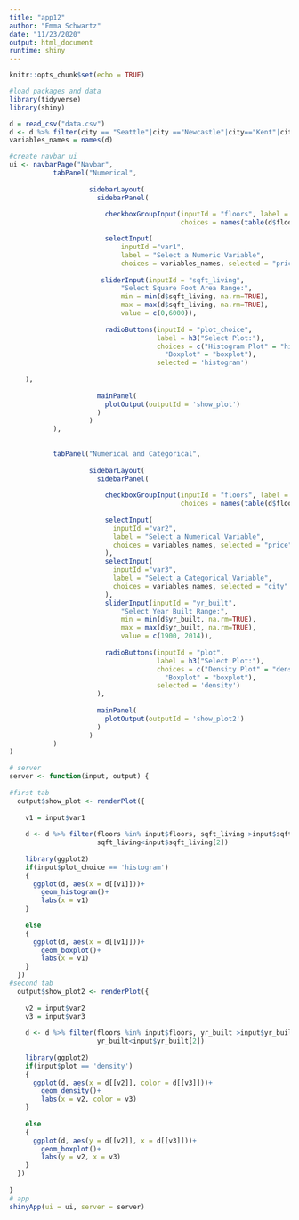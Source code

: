 ```yaml
---
title: "app12"
author: "Emma Schwartz"
date: "11/23/2020"
output: html_document
runtime: shiny
---
```


```r
knitr::opts_chunk$set(echo = TRUE)
```

```r
#load packages and data
library(tidyverse)
library(shiny)

d = read_csv("data.csv")
d <- d %>% filter(city == "Seattle"|city =="Newcastle"|city=="Kent"|city=="Preston")
variables_names = names(d)

#create navbar ui
ui <- navbarPage("Navbar",
           tabPanel("Numerical",
                    
                    sidebarLayout(
                      sidebarPanel(
                        
                        checkboxGroupInput(inputId = "floors", label = "Select number of floors",
                                           choices = names(table(d$floors)), inline = TRUE),

                        selectInput(
                            inputId ="var1",
                            label = "Select a Numeric Variable",
                            choices = variables_names, selected = "price"),
      
                       sliderInput(inputId = "sqft_living",
                            "Select Square Foot Area Range:",
                            min = min(d$sqft_living, na.rm=TRUE),
                            max = max(d$sqft_living, na.rm=TRUE),
                            value = c(0,6000)),
      
                        radioButtons(inputId = "plot_choice", 
                                     label = h3("Select Plot:"),
                                     choices = c("Histogram Plot" = "histogram",
                                       "Boxplot" = "boxplot"),
                                     selected = 'histogram')
      
    ),
                      
                      mainPanel(
                        plotOutput(outputId = 'show_plot')
                      )
                    )
           ),
           
           
           tabPanel("Numerical and Categorical",
                    
                    sidebarLayout(
                      sidebarPanel(
                        
                        checkboxGroupInput(inputId = "floors", label = "Select number of floors",
                                           choices = names(table(d$floors)), inline = TRUE),
                        
                        selectInput(
                          inputId ="var2",
                          label = "Select a Numerical Variable",
                          choices = variables_names, selected = "price"
                        ),
                        selectInput(
                          inputId ="var3",
                          label = "Select a Categorical Variable",
                          choices = variables_names, selected = "city"
                        ),
                        sliderInput(inputId = "yr_built",
                            "Select Year Built Range:",
                            min = min(d$yr_built, na.rm=TRUE),
                            max = max(d$yr_built, na.rm=TRUE),
                            value = c(1900, 2014)),
      
                        radioButtons(inputId = "plot", 
                                     label = h3("Select Plot:"),
                                     choices = c("Density Plot" = "density",
                                       "Boxplot" = "boxplot"),
                                     selected = 'density')
                      ),
                      
                      mainPanel(
                        plotOutput(outputId = 'show_plot2')
                      )
                    )
           )
)

# server
server <- function(input, output) {
  
#first tab  
  output$show_plot <- renderPlot({
    
    v1 = input$var1
   
    d <- d %>% filter(floors %in% input$floors, sqft_living >input$sqft_living[1], 
                      sqft_living<input$sqft_living[2])
    
    library(ggplot2)
    if(input$plot_choice == 'histogram')
    {
      ggplot(d, aes(x = d[[v1]]))+
        geom_histogram()+
        labs(x = v1)
    }
    
    else
    {
      ggplot(d, aes(x = d[[v1]]))+
        geom_boxplot()+
        labs(x = v1)
    }
  })
#second tab  
  output$show_plot2 <- renderPlot({
    
    v2 = input$var2
    v3 = input$var3
   
    d <- d %>% filter(floors %in% input$floors, yr_built >input$yr_built[1], 
                      yr_built<input$yr_built[2])
    
    library(ggplot2)
    if(input$plot == 'density')
    {
      ggplot(d, aes(x = d[[v2]], color = d[[v3]]))+
        geom_density()+
        labs(x = v2, color = v3)
    }
    
    else
    {
      ggplot(d, aes(y = d[[v2]], x = d[[v3]]))+
        geom_boxplot()+
        labs(y = v2, x = v3)
    }
  })
  
}
# app
shinyApp(ui = ui, server = server)
```

